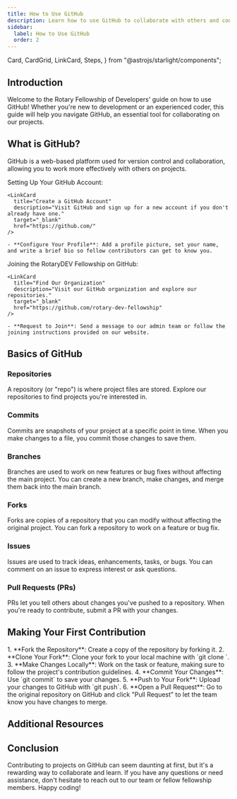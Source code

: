 ```yaml
---
title: How to Use GitHub
description: Learn how to use GitHub to collaborate with others and contribute to our projects.
sidebar:
  label: How to Use GitHub
  order: 2
---
```

  Card,
  CardGrid,
  LinkCard,
  Steps,
} from "@astrojs/starlight/components";

## Introduction

Welcome to the Rotary Fellowship of Developers' guide on how to use GitHub! Whether you're new to development or an experienced coder, this guide will help you navigate GitHub, an essential tool for collaborating on our projects.

## What is GitHub?

GitHub is a web-based platform used for version control and collaboration, allowing you to work more effectively with others on projects.

<CardGrid>

  <Card title="Setup" icon="seti:github">
    Setting Up Your GitHub Account:

    <LinkCard
      title="Create a GitHub Account"
      description="Visit GitHub and sign up for a new account if you don't already have one."
      target="_blank"
      href="https://github.com/"
    />

    - **Configure Your Profile**: Add a profile picture, set your name, and write a brief bio so fellow contributors can get to know you.
  </Card>

  <Card title="Join Us" icon="seti:git">
    Joining the RotaryDEV Fellowship on GitHub:

    <LinkCard
      title="Find Our Organization"
      description="Visit our GitHub organization and explore our repositories."
      target="_blank"
      href="https://github.com/rotary-dev-fellowship"
    />

    - **Request to Join**: Send a message to our admin team or follow the joining instructions provided on our website.
  </Card>

</CardGrid>

## Basics of GitHub

### Repositories

A repository (or "repo") is where project files are stored. Explore our repositories to find projects you're interested in.

### Commits

Commits are snapshots of your project at a specific point in time. When you make changes to a file, you commit those changes to save them.

### Branches

Branches are used to work on new features or bug fixes without affecting the main project. You can create a new branch, make changes, and merge them back into the main branch.

### Forks

Forks are copies of a repository that you can modify without affecting the original project. You can fork a repository to work on a feature or bug fix.

### Issues

Issues are used to track ideas, enhancements, tasks, or bugs. You can comment on an issue to express interest or ask questions.

### Pull Requests (PRs)

PRs let you tell others about changes you've pushed to a repository. When you're ready to contribute, submit a PR with your changes.

## Making Your First Contribution

<Steps>
  1. **Fork the Repository**: Create a copy of the repository by forking it.
  2. **Clone Your Fork**: Clone your fork to your local machine with `git clone <url>`.
  3. **Make Changes Locally**: Work on the task or feature, making sure to follow the project's contribution guidelines.
  4. **Commit Your Changes**: Use `git commit` to save your changes.
  5. **Push to Your Fork**: Upload your changes to GitHub with `git push`.
  6. **Open a Pull Request**: Go to the original repository on GitHub and click "Pull Request" to let the team know you have changes to merge.
</Steps>

<LinkCard
  title="Whant a more detailed guide?"
  description="Visit our guide on how to make your first contribution"
  href="/docs/guides/make-your-first-contribution"
/>

## Additional Resources

<CardGrid>

  <LinkCard
    title="GitHub Guides"
    description="Comprehensive tutorials on using GitHub."
    target="_blank"
    href="https://guides.github.com/"
  />

  <LinkCard
    title="GitHub Learning Lab"
    description="Interactive courses to learn GitHub at your own pace."
    target="_blank"
    href="https://github.com/apps/github-learning-lab"
  />

  <LinkCard
    title="Markdown Guide"
    description="Learn how to use Markdown for documentation and comments."
    target="_blank"
    href="https://www.markdownguide.org/"
  />

</CardGrid>

## Conclusion

Contributing to projects on GitHub can seem daunting at first, but it's a rewarding way to collaborate and learn. If you have any questions or need assistance, don't hesitate to reach out to our team or fellow fellowship members. Happy coding!
